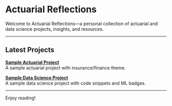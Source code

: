 # Actuarial Reflections

Welcome to Actuarial Reflections—a personal collection of actuarial and data science projects, insights, and resources.

---

## Latest Projects

::: {.project-grid}

::: {.project-card}
**[Sample Actuarial Project](actuarial-projects/sample-actuarial.qmd)**  
A sample actuarial project with insurance/finance theme.
:::

::: {.project-card}
**[Sample Data Science Project](data-science-projects/sample-data-science.qmd)**  
A sample data science project with code snippets and ML badges.
:::

:::

---

Enjoy reading!

